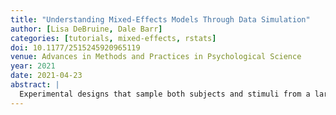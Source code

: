 ```yaml
---
title: "Understanding Mixed-Effects Models Through Data Simulation"
author: [Lisa DeBruine, Dale Barr]
categories: [tutorials, mixed-effects, rstats]
doi: 10.1177/2515245920965119
venue: Advances in Methods and Practices in Psychological Science
year: 2021
date: 2021-04-23
abstract: |
  Experimental designs that sample both subjects and stimuli from a larger population need to account for random effects of both subjects and stimuli using mixed-effects models. However, much of this research is analyzed using analysis of variance on aggregated responses because researchers are not confident specifying and interpreting mixed-effects models. This Tutorial explains how to simulate data with random-effects structure and analyze the data using linear mixed-effects regression (with the lme4 R package), with a focus on interpreting the output in light of the simulated parameters. Data simulation not only can enhance understanding of how these models work, but also enables researchers to perform power calculations for complex designs. All materials associated with this article can be accessed at https://osf.io/3cz2e/.
---
```


